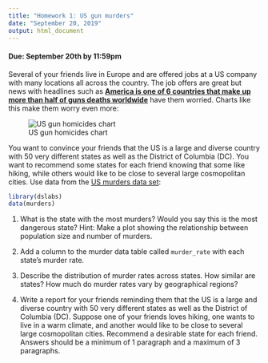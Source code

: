 ```yaml
---
title: "Homework 1: US gun murders"
date: "September 20, 2019"
output: html_document
---
```

#### Due: September 20th by 11:59pm


Several of your friends live in Europe and are offered jobs at a US company with many locations all across the country. The job offers are great but news with headlines such as [**America is one of 6 countries that make up more than half of guns deaths worldwide**](https://www.vox.com/2018/8/29/17792776/us-gun-deaths-global) have them worried. Charts like this make them worry even more:

![US gun homicides chart](https://everytownresearch.org/wp-content/uploads/2016/07/GunTrends_murders_per_1000.png) 

You want to convince your friends that the US is a large and diverse country with 50 very different states as well as the District of Columbia (DC). You want to recommend some states for each friend knowing that some like hiking, while others would like to be close to several large cosmopolitan cities. Use data from the [US murders data set](https://www.rdocumentation.org/packages/dslabs/versions/0.7.1/topics/murders):

```r
library(dslabs)
data(murders)
```


1. What is the state with the most murders? Would you say this is the 
most dangerous state? Hint: Make a plot showing the relationship between population size and number of murders.

2. Add a column to the murder data table called `murder_rate` with each state's murder rate.

3. Describe the distribution of murder rates across states. How similar are states? How much do murder rates vary by geographical regions?

4. Write a report for your friends reminding them that the US is a large and diverse country with 50 very different states as well as the District of Columbia (DC). Suppose one of your friends loves hiking, one wants to live in a warm climate, and another would like to be close to several large cosmopolitan cities. Recommend a desirable state for each friend. Answers should be a minimum of 1 paragraph and a maximum of 3 paragraphs.




